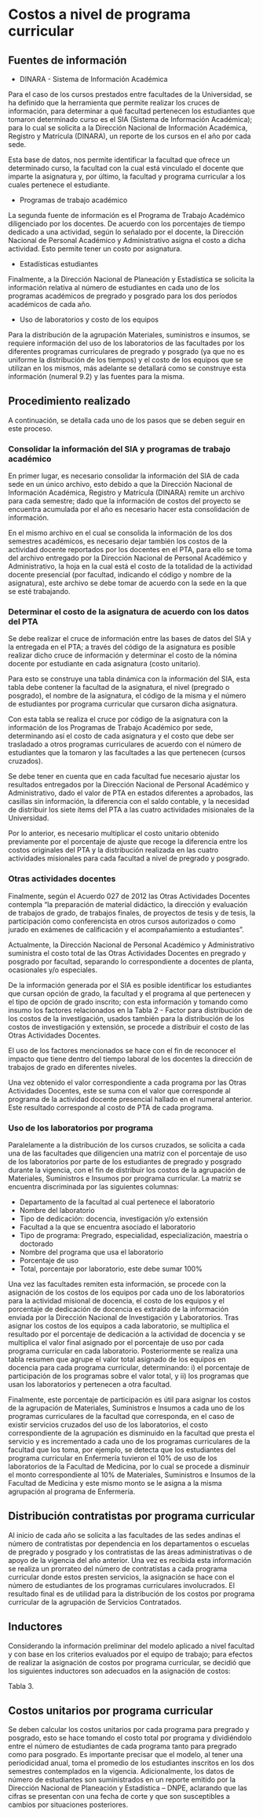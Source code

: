 # Costos a nivel de programa curricular

## Fuentes de información

* DINARA - Sistema de Información Académica

Para el caso de los cursos prestados entre facultades de la Universidad, se ha definido que la herramienta que permite realizar los cruces de información, para determinar a qué facultad pertenecen los estudiantes que tomaron determinado curso es el SIA (Sistema de Información Académica); para lo cual se solicita a la Dirección Nacional de Información Académica, Registro y Matrícula (DINARA), un reporte de los cursos en el año por cada sede.

Esta base de datos, nos permite identificar la facultad que ofrece un determinado curso, la facultad con la cual está vinculado el docente que imparte la asignatura y, por último, la facultad y programa curricular a los cuales pertenece el estudiante.

* Programas de trabajo académico 

La segunda fuente de información es el Programa de Trabajo Académico diligenciado por los docentes. De acuerdo con los porcentajes de tiempo dedicado a una actividad, según lo señalado por el docente, la Dirección Nacional de Personal Académico y Administrativo asigna el costo a dicha actividad. Esto permite tener un costo por asignatura.

* Estadísticas estudiantes

Finalmente, a la Dirección Nacional de Planeación y Estadística se solicita la información relativa al número de estudiantes en cada uno de los programas académicos de pregrado y posgrado para los dos períodos académicos de cada año.

* Uso de laboratorios y costo de los equipos

Para la distribución de la agrupación Materiales, suministros e insumos, se requiere información del uso de los laboratorios de las facultades por los diferentes programas curriculares de pregrado y posgrado (ya que no es uniforme la distribución de los tiempos) y el costo de los equipos que se utilizan en los mismos, más adelante se detallará como se construye esta información (numeral 9.2) y las fuentes para la misma.

## Procedimiento realizado

A continuación, se detalla cada uno de los pasos que se deben seguir en este proceso.

### Consolidar la información del SIA y programas de trabajo académico

En primer lugar, es necesario consolidar la información del SIA de cada sede en un único archivo, esto debido a que la Dirección Nacional de Información Académica, Registro y Matrícula (DINARA) remite un archivo para cada semestre; dado que la información de costos del proyecto se encuentra acumulada por el año es necesario hacer esta consolidación de información.

En el mismo archivo en el cual se consolida la información de los dos semestres académicos, es necesario dejar también los costos de la actividad docente reportados por los docentes en el PTA, para ello se toma del archivo entregado por la Dirección Nacional de Personal Académico y Administrativo, la hoja en la cual está el costo de la totalidad de la actividad docente presencial (por facultad, indicando el código y nombre de la asignatura), este archivo se debe tomar de acuerdo con la sede en la que se esté trabajando.

### Determinar el costo de la asignatura de acuerdo con los datos del PTA

Se debe realizar el cruce de información entre las bases de datos del SIA y la entregada en el PTA; a través del código de la asignatura es posible realizar dicho cruce de información y determinar el costo de la nómina docente por estudiante en cada asignatura (costo unitario). 

Para esto se construye una tabla dinámica con la información del SIA, esta tabla debe contener la facultad de la asignatura, el nivel (pregrado o posgrado), el nombre de la asignatura, el código de la misma y el número de estudiantes por programa curricular que cursaron dicha asignatura.

Con esta tabla se realiza el cruce por código de la asignatura con la información de los Programas de Trabajo Académico por sede, determinando así el costo de cada asignatura y el costo que debe ser trasladado a otros programas curriculares de acuerdo con el número de estudiantes que la tomaron y las facultades a las que pertenecen (cursos cruzados). 

Se debe tener en cuenta que en cada facultad fue necesario ajustar los resultados entregados por la Dirección Nacional de Personal Académico y Administrativo, dado el valor de PTA en estados diferentes a aprobados, las casillas sin información, la diferencia con el saldo contable, y la necesidad de distribuir los siete ítems del PTA a las cuatro actividades misionales de la Universidad. 

Por lo anterior, es necesario multiplicar el costo unitario obtenido previamente por el porcentaje de ajuste que recoge la diferencia entre los costos originales del PTA y la distribución realizada en las cuatro actividades misionales para cada facultad a nivel de pregrado y posgrado.

### Otras actividades docentes	

Finalmente, según el Acuerdo 027 de 2012 las Otras Actividades Docentes contempla “la preparación de material didáctico, la dirección y evaluación de trabajos de grado, de trabajos finales, de proyectos de tesis y de tesis, la participación como conferencista en otros cursos autorizados o como jurado en exámenes de calificación y el acompañamiento a estudiantes”. 

Actualmente, la Dirección Nacional de Personal Académico y Administrativo suministra el costo total de las Otras Actividades Docentes en pregrado y posgrado por facultad, separando lo correspondiente a docentes de planta, ocasionales y/o especiales.

De la información generada por el SIA es posible identificar los estudiantes que cursan opción de grado, la facultad y el programa al que pertenecen y el tipo de opción de grado inscrito; con esta información y tomando como insumo los factores relacionados en la Tabla 2 - Factor para distribución de los costos de la investigación, usados también para la distribución de los costos de investigación y extensión, se procede a distribuir el costo de las Otras Actividades Docentes.

El uso de los factores mencionados se hace con el fin de reconocer el impacto que tiene dentro del tiempo laboral de los docentes la dirección de trabajos de grado en diferentes niveles. 

Una vez obtenido el valor correspondiente a cada programa por las Otras Actividades Docentes, este se suma con el valor que corresponde al programa de la actividad docente presencial hallado en el numeral anterior. Este resultado corresponde al costo de PTA de cada programa.

### Uso de los laboratorios por programa

Paralelamente a la distribución de los cursos cruzados, se solicita a cada una de las facultades que diligencien una matriz con el porcentaje de uso de los laboratorios por parte de los estudiantes de pregrado y posgrado durante la vigencia, con el fin de distribuir los costos de la agrupación de Materiales, Suministros e Insumos por programa curricular. La matriz se encuentra discriminada por las siguientes columnas:

*	Departamento de la facultad al cual pertenece el laboratorio
*	Nombre del laboratorio
*	Tipo de dedicación: docencia, investigación y/o extensión
*	Facultad a la que se encuentra asociado el laboratorio
*	Tipo de programa: Pregrado, especialidad, especialización, maestría o doctorado
*	Nombre del programa que usa el laboratorio 
*	Porcentaje de uso
*	Total, porcentaje por laboratorio, este debe sumar 100% 

Una vez las facultades remiten esta información, se procede con la asignación de los costos de los equipos por cada uno de los laboratorios para la actividad misional de docencia, el costo de los equipos y el porcentaje de dedicación de docencia es extraído de la información enviada por la Dirección Nacional de Investigación y Laboratorios. Tras asignar los costos de los equipos a cada laboratorio, se multiplica el resultado por el porcentaje de dedicación a la actividad de docencia y se multiplica el valor final asignado por el porcentaje de uso por cada programa curricular en cada laboratorio. Posteriormente se realiza una tabla resumen que agrupe el valor total asignado de los equipos en docencia para cada programa curricular, determinando: i) el porcentaje de participación de los programas sobre el valor total, y ii) los programas que usan los laboratorios y pertenecen a otra facultad.

Finalmente, este porcentaje de participación es útil para asignar los costos de la agrupación de Materiales, Suministros e Insumos a cada uno de los programas curriculares de la facultad que corresponda, en el caso de existir servicios cruzados del uso de los laboratorios, el costo correspondiente de la agrupación es disminuido en la facultad que presta el servicio y es incrementado a cada uno de los programas curriculares de la facultad que los toma, por ejemplo, se detecta que los estudiantes del programa curricular en Enfermería tuvieron el 10% de uso de los laboratorios de la Facultad de Medicina, por lo cual se procede a disminuir el monto correspondiente al 10% de Materiales, Suministros e Insumos de la Facultad de Medicina y este mismo monto se le asigna a la misma agrupación al programa de Enfermería. 

## Distribución contratistas por programa curricular

Al inicio de cada año se solicita a las facultades de las sedes andinas el número de contratistas por dependencia en los departamentos o escuelas de pregrado y posgrado y los contratistas de las áreas administrativas o de apoyo de la vigencia del año anterior. Una vez es recibida esta información se realiza un prorrateo del número de contratistas a cada programa curricular donde estos presten servicios, la asignación se hace con el número de estudiantes de los programas curriculares involucrados. El resultado final es de utilidad para la distribución de los costos por programa curricular de la agrupación de Servicios Contratados.

## Inductores

Considerando la información preliminar del modelo aplicado a nivel facultad y con base en los criterios evaluados por el equipo de trabajo; para efectos de realizar la asignación de costos por programa curricular, se decidió que los siguientes inductores son adecuados en la asignación de costos: 

Tabla 3.

## Costos unitarios por programa curricular
Se deben calcular los costos unitarios por cada programa para pregrado y posgrado, esto se hace tomando el costo total por programa y dividiéndolo entre el número de estudiantes de cada programa tanto para pregrado como para posgrado. Es importante precisar que el modelo, al tener una periodicidad anual, toma el promedio de los estudiantes inscritos en los dos semestres contemplados en la vigencia. Adicionalmente, los datos de número de estudiantes son suministrados en un reporte emitido por la Dirección Nacional de Planeación y Estadística – DNPE, aclarando que las cifras se presentan con una fecha de corte y que son susceptibles a cambios por situaciones posteriores.
 
